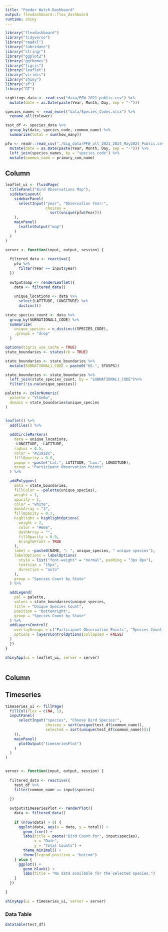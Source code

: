 ```yaml
---
title: "Feeder Watch Dashboard"
output: flexdashboard::flex_dashboard
runtime: shiny
---
```


```r
library("flexdashboard")
library("tidyverse")
library("readxl")
library("lubridate")
library("stringr")
library("ggplot2")
library("ggthemes")
library("tigris")
library("leaflet")
library("viridis")
library("shiny")
library("sf")
library("DT")

sightings_data <- read_csv("data/PFW_2021_public.csv") %>%
  mutate(date = as.Date(paste(Year, Month, Day, sep = "-")))

species_names <- read_excel("data/Species_Codes.xlsx") %>%
  rename_all(tolower)

test_df <- species_data %>%
  group_by(date, species_code, common_name) %>%
  summarize(total = sum(how_many))

pfw <- readr::read_csv("./big_data/PFW_all_2021_2024_May2024_Public.csv") %>% 
  mutate(date = as.Date(paste(Year, Month, Day, sep = "-"))) %>%
  left_join(species_names, by = "species_code") %>%
  mutate(common_name = primary_com_name)
```
Column
-----------------------------


```r
leaflet_ui <- fluidPage(
  titlePanel("Bird Observations Map"),
  sidebarLayout(
    sidebarPanel(
      selectInput("year", "Observation Year:",
                  choices = 
                    sort(unique(pfw$Year)))
    ),
    mainPanel(
      leafletOutput("map")
    )
  )
)

server <- function(input, output, session) {
  
  filtered_data <- reactive({
    pfw %>%
      filter(Year == input$year)
  })
  
  output$map <- renderLeaflet({
    data <- filtered_data()
    
    unique_locations <- data %>%
      select(LATITUDE, LONGITUDE) %>%
      distinct()
    
state_species_count <- data %>%
  group_by(SUBNATIONAL1_CODE) %>%
  summarize(
    unique_species = n_distinct(SPECIES_CODE),
    .groups = "drop"
  )

options(tigris_use_cache = TRUE) 
state_boundaries <- states(cb = TRUE)

state_boundaries <- state_boundaries %>%
  mutate(SUBNATIONAL1_CODE = paste0("US-", STUSPS))

state_boundaries <- state_boundaries %>%
  left_join(state_species_count, by = "SUBNATIONAL1_CODE")%>% 
  filter(!is.na(unique_species))

palette <- colorNumeric(
  palette = "YlGnBu",
  domain = state_boundaries$unique_species
)


leaflet() %>%
  addTiles() %>%
  
  addCircleMarkers(
    data = unique_locations,
    ~LONGITUDE, ~LATITUDE,
    radius = 0.5,
    color = "#21918c",
    fillOpacity = 0.6,
    popup = ~paste("Lat:", LATITUDE, "Lon:", LONGITUDE),
    group = "Participant Observation Points"
  ) %>%

  addPolygons(
    data = state_boundaries,
    fillColor = ~palette(unique_species),
    weight = 1,
    opacity = 1,
    color = "white",
    dashArray = "3",
    fillOpacity = 0.7,
    highlight = highlightOptions(
      weight = 2,
      color = "#666",
      dashArray = "",
      fillOpacity = 0.9,
      bringToFront = TRUE
    ),
    label = ~paste0(NAME, ": ", unique_species, " unique species"),
    labelOptions = labelOptions(
      style = list("font-weight" = "normal", padding = "3px 8px"),
      textsize = "15px",
      direction = "auto"
    ),
    group = "Species Count by State"
  ) %>%

  addLegend(
    pal = palette,
    values = state_boundaries$unique_species,
    title = "Unique Species Count",
    position = "bottomright",
    group = "Species Count by State"
  ) %>%
  addLayersControl(
    overlayGroups = c("Participant Observation Points", "Species Count by State"),
    options = layersControlOptions(collapsed = FALSE)
  )
  })
}

shinyApp(ui = leaflet_ui, server = server)
  
```

Column
------------------------------
## Timeseries

```r
timeseries_ui <- fillPage(
  fillCol(flex = c(NA, 1),
  inputPanel(
      selectInput("species", "Choose Bird Species:",
                  choices = sort(unique(test_df$common_name)),
                  selected = sort(unique(test_df$common_name))[1]
    )),
    mainPanel(
      plotOutput("timeseriesPlot")
    )
  )
)


server <- function(input, output, session) {
  
  filtered_data <- reactive({
    test_df %>% 
    filter(common_name == input$species)
    
  })
 
  output$timeseriesPlot <- renderPlot({
    data <- filtered_data() 
    
    if (nrow(data) > 0) {
      ggplot(data, aes(x = date, y = total)) +
        geom_line() +
        labs(title = paste("Bird Count for", input$species),
             x = "Date", 
             y = "Total Counts") +
        theme_minimal() +
        theme(legend.position = "bottom")
    } else {
      ggplot() + 
        geom_blank() + 
        labs(title = "No data available for the selected species.")
    }
  })
  
}

shinyApp(ui = timeseries_ui, server = server)

```

### Data Table
```r
datatable(test_df)

```
